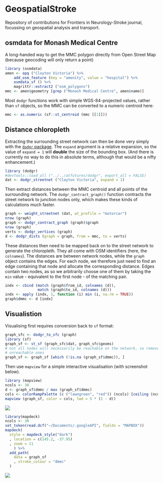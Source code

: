 # GeospatialStroke

Repository of contributions for Frontiers in Neurology-Stroke journal, focussing on geospatial analysis and transport. 

## osmdata for Monash Medical Centre

A long-handed way to get the MMC polygon directly from Open Street Map (because
geocoding will only return a point)

```r
library (osmdata)
amen <- opq ("Clayton Victoria") %>%
	add_osm_feature (key = "amenity", value = "hospital") %>%
	osmdata_sf () %>%
	magrittr::extract2 ("osm_polygons")
mmc <- amen$geometry [grep ("Monash Medical Centre", amen$name)]
```
Most `dodgr` functions work with simple WGS-84-projected values, rather than
`sf` objects, so the MMC can be converted to a numeric centroid here:
```r
mmc <- as.numeric (sf::st_centroid (mmc [[1]]))
```

## Distance chloropleth

Extracting the surrounding street network can then be done very simply with the
[`dodgr` package](https://github.com/ATFutures/dodgr). The `expand` argument is
a relative expansion, so the value of `expand = 1` will **double** the size of
the bounding box. (And there is currently no way to do this in absolute terms,
although that would be a nifty enhancement.)
```r
library (dodgr)
#devtools::load_all ("../../atfutures/dodgr", export_all = FALSE)
dat <- dodgr_streetnet ("Clayton Victoria", expand = 1)
```

Then extract distances between the MMC centroid and all points of the
surrounding network. The `dodgr_contract_graph()` function contracts the street
network to junction nodes only, which makes these kinds of calculations much
faster.
```r
graph <- weight_streetnet (dat, wt_profile = "motorcar")
nrow (graph)
graph <- dodgr_contract_graph (graph)$graph
nrow (graph)
verts <- dodgr_vertices (graph)
d <- dodgr_dists (graph = graph, from = mmc, to = verts)
```

These distances then need to be mapped back on to the street network to generate
the chloropleth. They all come with OSM identifiers (here, the `colnames`). The
distances are between network nodes, while the `graph` object contains the
edges. For each node, we therefore just need to find an edge containing that
node and allocate the corresponding distance. Edges contain two nodes, as so we
arbitrarily choose one of them by taking the `min` value - equivalent to the
first node - of the matching pair.
```r
indx <- cbind (match (graph$from_id, colnames (d)),
			   match (graph$to_id, colnames (d)))
indx <- apply (indx, 1, function (i) min (i, na.rm = TRUE))
graph$dmmc <- d [indx]
```

## Visualistion

Visualising first requires conversion back to `sf` format:
```r
graph_sfc <- dodgr_to_sfc (graph)
library (sf)
graph_sf <- st_sf (graph_sfc$dat, graph_sfc$geoms)
# not all nodes will necessarily be reachable on the network, so remove
# unreachable ones
graph_sf <- graph_sf [which (!is.na (graph_sf$dmmc)), ]
```

Then use `mapview` for a simple interactive visualisation (with screenshot
below).

```r
library (mapview)
ncols <- 30
d <- graph_sf$dmmc / max (graph_sf$dmmc)
cols <- colorRampPalette (c ("lawngreen", "red")) (ncols) [ceiling (ncols * d)]
mapview (graph_sf, color = cols, lwd = 5 * (1 - d))
```
![](fig/dodgr-dists.png)

```r
library(mapdeck)
ncols <- 30
set_token(read.dcf("~/Documents/.googleAPI", fields = "MAPBOX"))
mapdeck(
  style = mapdeck_style("dark")
  , location = c(145.2, -37.95)
  , zoom = 11
    ) %>%
  add_path(
    data = graph_sf
    , stroke_colour = "dmmc"
  )
```
![](fig/dodgr-dists-mapdeck.png)

